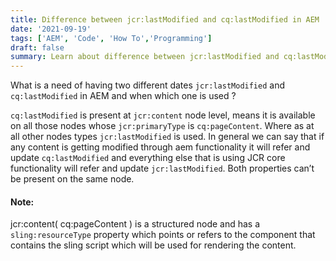```yaml
---
title: Difference between jcr:lastModified and cq:lastModified in AEM
date: '2021-09-19'
tags: ['AEM', 'Code', 'How To','Programming']
draft: false
summary: Learn about difference between jcr:lastModified and cq:lastModified in AEM
---
```


What is a need of having two different dates `jcr:lastModified` and `cq:lastModified` in AEM and when which one is used ?

`cq:lastModified` is present at `jcr:content` node level, means it is available on all those nodes whose `jcr:primaryType` is `cq:pageContent`. Where as at all other nodes types `jcr:lastModified` is used. In general we can say that if any content is getting modified through aem functionality it will refer and update `cq:lastModified` and everything else that is using JCR core functionality will refer and update `jcr:lastModified`. Both properties can’t be present on the same node.

#### Note:

jcr:content( cq:pageContent ) is a structured node and has a `sling:resourceType` property which points or refers to the component that contains the sling script which will be used for rendering the content.
